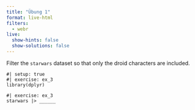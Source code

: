 ```yaml
---
title: "Übung 1"
format: live-html
filters:
  - webr
live:
  show-hints: false
  show-solutions: false
---
```


Filter the `starwars` dataset so that only the droid characters are included.

```webr
#| setup: true
#| exercise: ex_3
library(dplyr)
```

```webr
#| exercise: ex_3
starwars |> ______
```
